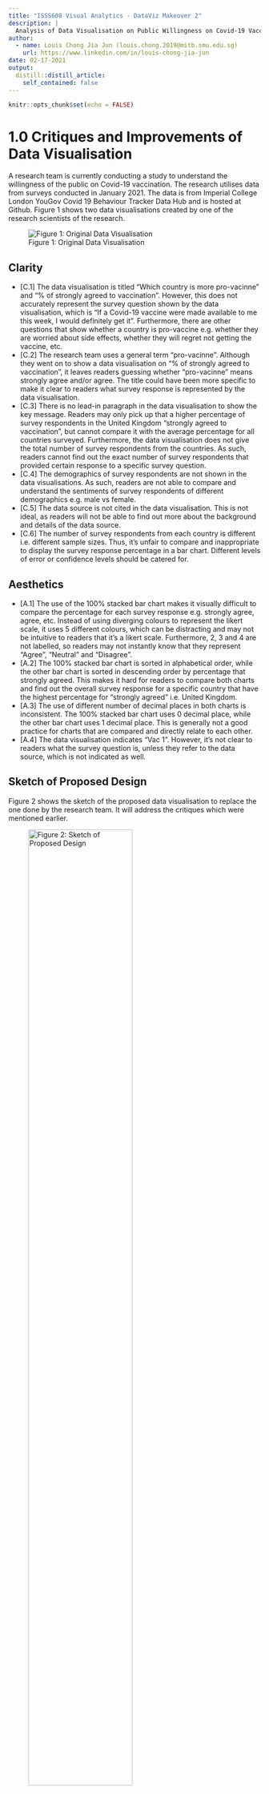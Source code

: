```yaml
---
title: "ISSS608 Visual Analytics - DataViz Makeover 2"
description: |
  Analysis of Data Visualisation on Public Willingness on Covid-19 Vaccination.
author:
  - name: Louis Chong Jia Jun (louis.chong.2019@mitb.smu.edu.sg)
    url: https://www.linkedin.com/in/louis-chong-jia-jun
date: 02-17-2021
output:
  distill::distill_article:
    self_contained: false
---
```



```r
knitr::opts_chunk$set(echo = FALSE)
```

# 1.0 Critiques and Improvements of Data Visualisation

A research team is currently conducting a study to understand the willingness of the public on Covid-19 vaccination. The research utilises data from surveys conducted in January 2021. The data is from Imperial College London YouGov Covid 19 Behaviour Tracker Data Hub and is hosted at Github. Figure 1 shows two data visualisations created by one of the research scientists of the research.

![Figure 1: Original Data Visualisation](https://raw.githubusercontent.com/louischong1990/blog/master/Makeover2/Images/Picture1.png)

## Clarity

* [C.1] The data visualisation is titled "Which country is more pro-vacinne" and "% of strongly agreed to vaccination". However, this does not accurately represent the survey question shown by the data visualisation, which is "If a Covid-19 vaccine were made available to me this week, I would definitely get it". Furthermore, there are other questions that show whether a country is pro-vaccine e.g. whether they are worried about side effects, whether they will regret not getting the vaccine, etc.
* [C.2] The research team uses a general term "pro-vacinne". Although they went on to show a data visualisation on "% of strongly agreed to vaccination", it leaves readers guessing whether "pro-vacinne" means strongly agree and/or agree. The title could have been more specific to make it clear to readers what survey response is represented by the data visualisation.
* [C.3] There is no lead-in paragraph in the data visualisation to show the key message. Readers may only pick up that a higher percentage of survey respondents in the United Kingdom "strongly agreed to vaccination", but cannot compare it with the average percentage for all countries surveyed. Furthermore, the data visualisation does not give the total number of survey respondents from the countries. As such, readers cannot find out the exact number of survey respondents that provided certain response to a specific survey question.
* [C.4] The demographics of survey respondents are not shown in the data visualisations. As such, readers are not able to compare and understand the sentiments of survey respondents of different demographics e.g. male vs female.
* [C.5] The data source is not cited in the data visualisation. This is not ideal, as readers will not be able to find out more about the background and details of the data source.
* [C.6] The number of survey respondents from each country is different i.e. different sample sizes. Thus, it's unfair to compare and inappropriate to display the survey response percentage in a bar chart. Different levels of error or confidence levels should be catered for.

## Aesthetics

* [A.1] The use of the 100% stacked bar chart makes it visually difficult to compare the percentage for each survey response e.g. strongly agree, agree, etc. Instead of using diverging colours to represent the likert scale, it uses 5 different colours, which can be distracting and may not be intuitive to readers that it's a likert scale. Furthermore, 2, 3 and 4 are not labelled, so readers may not instantly know that they represent "Agree", "Neutral" and "Disagree".
* [A.2] The 100% stacked bar chart is sorted in alphabetical order, while the other bar chart is sorted in descending order by percentage that strongly agreed. This makes it hard for readers to compare both charts and find out the overall survey response for a specific country that have the highest percentage for "strongly agreed" i.e. United Kingdom.
* [A.3] The use of different number of decimal places in both charts is inconsistent. The 100% stacked bar chart uses 0 decimal place, while the other bar chart uses 1 decimal place. This is generally not a good practice for charts that are compared and directly relate to each other.
* [A.4] The data visualisation indicates "Vac 1". However, it's not clear to readers what the survey question is, unless they refer to the data source, which is not indicated as well.

## Sketch of Proposed Design

Figure 2 shows the sketch of the proposed data visualisation to replace the one done by the research team. It will address the critiques which were mentioned earlier.

![Figure 2: Sketch of Proposed Design](https://raw.githubusercontent.com/louischong1990/blog/master/Makeover2/Images/Sketch.jpg){width=70%}

* [C.1] A filter is shown such that readers can choose the survey question. The survey question will be reflected in the title and all data visualisations or charts will change whenever the reader selects a different survey question.
* [C.2] Specific terms are used e.g. strongly agree, agree, neutral, disagree and strongly disagree to make the chosen survey response clear to readers. Readers can also choose the survey response to look at and the title, dot plot and bar chart (breakdown of survey respondents) will change accordingly.
* [C.3] The title or lead-in paragraph can be changed by readers according to the chosen Survey Question, Survey Response and filters. It will give readers an overview on the overall survey response percentage and number of survey respondents for the selected survey question. Each data visualisation or chart will also show the number of survey respondents under each point or bar using Tooltip.
* [C.4] Readers can use the bar chart (breakdown of survey respondents) to compare and understand the sentiments of survey respondents of different demographics. In addition, they can filter based on each demographic to analyse and compare how the various data visualisations change.
* [C.5] The data source will be labelled at the bottom of the data visualisation or dashboard.
* [C.6] A parameter is created such that readers can change the confidence interval. This allows a better comparison of survey responses from countries with different sample sizes. The error bars on the dot plot will change when a different confidence interval is chosen.
* [A.1] A diverging stacked bar chart is used to represent the survey response (likert scale) instead. Diverging colours are used i.e. dark blue for strongly agree to dark red for strongly disagree. Each survey response is labelled appropriately for clarity to readers.
* [A.2] Parameters are created to allow readers to sort both the dot plot and diverging stacked bar chart at the same time. This allows better comparison of the survey responses from each country.
* [A.3] All the data visualisations or charts, titles and tooltips are standardised to show percentage in 0 decimal place. 
* [A.4] The survey questions are properly named for clarity to readers.

# 2.0 Step-by-Step Description of Data Visualisation Preparation

## Data Preparation

* The survey data from Imperial College London YouGov Covid 19 Behaviour Tracker Data Hub, hosted at Github, is downloaded by running Git Clone on RStudio ($ git clone https://github.com/YouGov-Data/covid-19-tracker).
* Data files containing responses to the 6 surveys (vac_1, vac2_1, vac2_2, vac2_3, vac2_6, vac_3) and the attributes (gender, age, household_size, household_children, employment_status) are used. This include data from Australia, Canada, Denmark, Finland, France, Germany, Italy, Japan, Netherlands, Norway, Singapore, South Korea, Spain, Sweden and United Kingdom. The relevant columns are extracted via Excel.
* Each country's data file is filtered on Excel and only rows containing responses to the 6 surveys are extracted (Figure 3).

![Figure 3: Rows with Survey Responses](https://raw.githubusercontent.com/louischong1990/blog/master/Makeover2/Images/Picture2.png){width=70%}

* For Denmark, Finland, Norway and Sweden, the responses to employment status are separated into many columns. IF formula is used on Excel to collate the survey respondent's employment status in a single column and rename to the respective employment status (Full time employment, Part time employment, Full time student, Retired, Unemployed, Not working, Others) (Figure 4).

![Figure 4: Columns with Employment Status](https://raw.githubusercontent.com/louischong1990/blog/master/Makeover2/Images/Picture3.png)

* Under the columns with the survey responses, "1 - Strongly agree" and "5 - Strongly disagree" are renamed to "1" and "5" respectively to allow the diverging stacked bar chart to be built subsequently.
* Under the column with household size, "8" is renamed to "8 or more".
* Under the column with household children, "5", "6", "7" and "8" are renamed to "5 or more" and "Don't know" to "Prefer not to say".
* The various countries' data files are merged in Excel and a column is added to indicate the Country. The final dataset is saved as cleaned.xlsx. A sample of final dataset is seen in Figure 5.

![Figure 5: Final Dataset](https://raw.githubusercontent.com/louischong1990/blog/master/Makeover2/Images/Picture4.png)

## Import into Tableau

* The cleaned.xlsx is imported into Tableau (Figure 6).

![Figure 6: Import into Tableau Type](https://raw.githubusercontent.com/louischong1990/blog/master/Makeover2/Images/Picture5.png){width=50%}

* The data types of Record No, Household Size and Household Children are changed to String (Figure 7).

![Figure 7: Change of Data Type](https://raw.githubusercontent.com/louischong1990/blog/master/Makeover2/Images/Picture6.png){width=80%}

* The vac_1, vac2_1, vac2_2, vac2_3, vac2_6 and vac_3 columns are renamed to the respective survey questions (Figure 8). The columns are clicked and pivoted (Figure 9). This will form two columns, one for Survey Question and another for Survey Response. The two columns are renamed accordingly. Figure 10 shows the data table used for subsequent data visualisations.

![Figure 8: Rename Survey Questions](https://raw.githubusercontent.com/louischong1990/blog/master/Makeover2/Images/Picture7.png)

![Figure 9: Pivot Columns](https://raw.githubusercontent.com/louischong1990/blog/master/Makeover2/Images/Picture8.png)

![Figure 10: Data Table](https://raw.githubusercontent.com/louischong1990/blog/master/Makeover2/Images/Picture9.png)

* Moving on to the Worksheet, the Age, Country, Employment Status, Gender, Household Children, Household Size, Survey Question and Survey Response should be under Dimensions (Figure 11).

![Figure 11: Dimensions](https://raw.githubusercontent.com/louischong1990/blog/master/Makeover2/Images/Picture10.png){width=30%}

* Next, we right click Survey Response to edit the aliases to the respective Survey Response (Strongly Agree, Agree, Neutral, Disagree, Strongly Disagree) to be clear to readers, as seen in Figure 12.

![Figure 12: Aliases for Survey Response](https://raw.githubusercontent.com/louischong1990/blog/master/Makeover2/Images/Picture11.png){width=70%}

## Diverging Stacked Bar Chart

* First, we created calculated fields by following the step shown in Figure 13. The following calculated fields are created:
  + Number of Records: 1
  + Total Count: TOTAL(SUM([Number of Records]))
  + Count Negative: IF [Survey Response]>3 THEN 1 ELSEIF [Survey Response]=3 THEN 0.5 ELSE 0 END
  + Total Count Negative : TOTAL(SUM([Count Negative]))
  + Percentage: SUM([Number of Records])/[Total Count]
  + Gantt Start: -[Total Count Negative]/[Total Count]
  + Gantt Percent: PREVIOUS_VALUE([Gantt Start])+ZN(LOOKUP([Percentage],-1))

![Figure 13: Create Calculated Field](https://raw.githubusercontent.com/louischong1990/blog/master/Makeover2/Images/Picture12.png){width=50%}

* Next, Survey Response is placed under Detail and Color, Gantt Percent under Columns (Compute Using Survey Response) and Country under Rows. This is shown in Figure 14.

![Figure 14: Diverging Stacked Bar Chart Part 1](https://raw.githubusercontent.com/louischong1990/blog/master/Makeover2/Images/Picture13.png)

* The data visualisation or chart is changed to Gantt Bar (Figure 15).

![Figure 15: Diverging Stacked Bar Chart Part 2](https://raw.githubusercontent.com/louischong1990/blog/master/Makeover2/Images/Picture14.png){width=30%}

* Percentage is then placed under Size, computed using Survey Response. The colours for Survey Response are edited to diverging colours. This is shown in Figure 16.

![Figure 16: Diverging Stacked Bar Chart Part 3](https://raw.githubusercontent.com/louischong1990/blog/master/Makeover2/Images/Picture15.png)

* As it's a good practice for negative (strongly disagree and disagree) survey responses to be on the left and positive (strongly agree and agree) survey responses to be on the right, Survey Response is manually sorted, as seen in Figure 17.

![Figure 17: Diverging Stacked Bar Chart Part 4](https://raw.githubusercontent.com/louischong1990/blog/master/Makeover2/Images/Picture16.png){width=70%}

* We will standardise the axis labels for Percentage to 0 decimal place, with 0.1 tick interval. We will right click to edit axis and format, as shown in Figure 18.

![Figure 18: Diverging Stacked Bar Chart Part 5](https://raw.githubusercontent.com/louischong1990/blog/master/Makeover2/Images/Picture17.png)

* To allow readers to select the survey question, Survey Question is placed under Filters. We will right click to Show Filter and the filter will appear on the right of the worksheet. The filter is changed to Single Value (dropdown) and customised to not show "All" value, as it's not useful to show the response to all surveys together. This is shown in Figure 19.

![Figure 19: Diverging Stacked Bar Chart Part 6](https://raw.githubusercontent.com/louischong1990/blog/master/Makeover2/Images/Picture18.png)

* Next, we will place Number of Records under Detail to show the number of survey respondents and edit Tooltip, as seen in Figure 20. Percentage is formatted to 0 decimal place (as explained in Figure 18).

![Figure 20: Diverging Stacked Bar Chart Part 7](https://raw.githubusercontent.com/louischong1990/blog/master/Makeover2/Images/Picture19.png)

* The title is also edited, as seen in Figure 21, for clarity to readers. Finally the worksheet is adjusted to Fit Height (Figure 22). The header for x axis (Gantt Percent) and field label for row (Country) are hidden to save space and because they should be easily understood by readers (Figure 23).

![Figure 21: Diverging Stacked Bar Chart Part 8](https://raw.githubusercontent.com/louischong1990/blog/master/Makeover2/Images/Picture20.png)

![Figure 22: Diverging Stacked Bar Chart Part 9](https://raw.githubusercontent.com/louischong1990/blog/master/Makeover2/Images/Picture21.png){width=30%}

![Figure 23: Diverging Stacked Bar Chart Part 10](https://raw.githubusercontent.com/louischong1990/blog/master/Makeover2/Images/Picture30.png){width=70%}

* Figure 24 shows the diverging stacked bar chart.

![Figure 24: Diverging Stacked Bar Chart (Final)](https://raw.githubusercontent.com/louischong1990/blog/master/Makeover2/Images/Picture22.png)

## Dot Plot with Error Bars

* Next, we will create a dot plot with error bars to compare survey responses from different countries of different sample sizes. Normal distribution is assumed. We will right click Create Parameter to create a parameter for Confidence Interval. If we right click to Show Parameter, readers are able to choose the confidence interval to show for the dot plot. This is shown in Figure 25.

![Figure 25: Dot Plot Part 1](https://raw.githubusercontent.com/louischong1990/blog/master/Makeover2/Images/Picture23.png)

* We will also create the following calculated fields (as explained in Figure 13):
  + Z: IF [Confidence Interval]="95%" THEN 1.959964 ELSEIF [Confidence Interval]="99%" THEN 2.575829 END
  + Margin: [Z] * SQRT(([Percentage] * (1-[Percentage]))/[Total Count])
  + Upper Limit: [Percentage]+[Margin]
  + Lower Limit: [Percentage]-[Margin]

* Country is placed under Rows, Survey Response under Detail and Percentage under Columns (Compute Using Survey Response), as seen in Figure 26.

![Figure 26: Dot Plot Part 2](https://raw.githubusercontent.com/louischong1990/blog/master/Makeover2/Images/Picture24.png)

* The following calculated field is also created to ensure that the Survey Response can be filtered without changing the percentage. We will right click this field to convert it to Discrete (Figure 27).
  + Filter (Survey Response): LOOKUP(ATTR([Survey Responses]), 0)

![Figure 27: Dot Plot Part 3](https://raw.githubusercontent.com/louischong1990/blog/master/Makeover2/Images/Picture25.png){width=50%}

* Similar to the diverging stacked bar chart, Survey Question is placed under Filters, as well as Filter (Survey Response). We will right click to Show Filter and the filters will appear on the right of the worksheet. The filters are changed to Single Value (dropdown) and customised to not show "All" value, as it's not useful to show all options together. The steps were described in Figure 19 earlier. The title of Filter (Survey Response) is edited to Survey Response by Country, as seen in Figure 28.

![Figure 28: Dot Plot Part 4](https://raw.githubusercontent.com/louischong1990/blog/master/Makeover2/Images/Picture26.png)

* Next, Measure Values is placed under Columns and only Lower Limit and Upper Limit are kept (Figure 29). They are formatted to show the Percentage in 0 decimal place (as explained in Figure 18).

![Figure 29: Dot Plot Part 5](https://raw.githubusercontent.com/louischong1990/blog/master/Makeover2/Images/Picture27.png){width=50%}

* The data visualisation or chart for Percentage is changed to Circle and that of Measure Values is changed to Line. Measure Names is placed under Path under Measure Values. This is shown in Figure 30.

![Figure 30: Dot Plot Part 6](https://raw.githubusercontent.com/louischong1990/blog/master/Makeover2/Images/Picture28.png){width=80%}

* Dual Axis is created and the axes are synchronised, as seen in Figure 31. The axis titled "Value", which represents the upper and lower limit percentages, is hidden, as the percentage can be seen in the bottom axis as well. The field label for row (Country) is also hidden to save space and because they should be easily understood by readers (as explained in Figure 23).

![Figure 31: Dot Plot Part 7](https://raw.githubusercontent.com/louischong1990/blog/master/Makeover2/Images/Picture29.png)

* To bring the dots in front of the lines, we right click the Percentage Axis and clicked Move marks to front (Figure 32). As explained earlier in Figure 18, We will also standardise the axis labels for Percentage to 0 decimal place, with 0.1 tick interval.

![Figure 32: Dot Plot Part 8](https://raw.githubusercontent.com/louischong1990/blog/master/Makeover2/Images/Picture31.png){width=30%}

* Number of Records is placed under Detail under Percentage to show the number of survey respondents. The Tooltip for Percentage and Measure Values are edited, as seen in Figure 33. The Title is edited, as seen in Figure 34, to indicate the Survey Response represented by the dot plot.

![Figure 33: Dot Plot Part 9](https://raw.githubusercontent.com/louischong1990/blog/master/Makeover2/Images/Picture32.png)

![Figure 34: Dot Plot Part 10](https://raw.githubusercontent.com/louischong1990/blog/master/Makeover2/Images/Picture33.png)

* The Color for Percentage and Measure Values are changed to black and light blue respectively. The worksheet is adjusted to Fit Height (as explained in Figure 22). Figure 35 shows the dot plot with error bars.

![Figure 35: Dot Plot with Error Bars (Final)](https://raw.githubusercontent.com/louischong1990/blog/master/Makeover2/Images/Picture34.png)

## Title / Lead-in Paragraph

* Next, we wish to have a title or lead-in paragraph to allow indicate the relevant survey question, overall survey response percentage and number of survey respondents.
* A new worksheet is created. Survey Response, Percentage and Total Count are placed under Detail (Figure 36).

![Figure 36: Title Part 1](https://raw.githubusercontent.com/louischong1990/blog/master/Makeover2/Images/Picture35.png){width=30%}

* Survey Question and Filter (Survey Response) are placed under Filters. We will right click to Show Filter and the filters will appear on the right of the worksheet. The Survey Question and Filter (Survey Response) filters are changed to Single Value (dropdown) and customised to not show "All" value, as it's not useful to show all options together. The steps were described in Figure 19 earlier. The title of Filter (Survey Response) is edited to Overall Survey Response, as explained in Figure 28.
* The title is edited and Figure 37 shows the interactive title or lead-in paragraph that will be used for the dashboard.

![Figure 37: Title Part 2](https://raw.githubusercontent.com/louischong1990/blog/master/Makeover2/Images/Picture36.png)

## Bar Chart (Breakdown by Demographics)

* Next, we will create a bar chart that will break down the survey respondents by demographics e.g. Gender. This will allow readers to compare and understand the sentiments of survey respondents of different demographics.
* A parameter, Demographic, is created, as seen in Figure 38 and explained earlier in Figure 25. We will right click Show Parameter and readers will be able to select the demographic to show.

![Figure 38: Bar Chart Part 1](https://raw.githubusercontent.com/louischong1990/blog/master/Makeover2/Images/Picture37.png){width=70%}

* We will also create the following calculated field (as explained in Figure 13):
  + Demographic: IF [Parameters].[Demographic]="Gender" THEN [Gender] ELSEIF [Parameters].[Demographic]="Household Children" THEN [Household Children] ELSEIF [Parameters].[Demographic]="Household Size" THEN [Household Size] ELSEIF [Parameters].[Demographic]="Employment Status" THEN [Employment Status] END
* Demographic is placed under Rows, Percentage under Columns, Number of Records under Detail, Survey Question and Survey Response under Filters.
* We will right click to Show Filter and the filters will appear on the right of the worksheet. The Survey Question and Filter (Survey Response) filters are changed to Single Value (dropdown). Here, only the Survey Question filter is customised to not show "All" value, as it's not useful to show all options together. The steps were described in Figure 19 earlier. The title of Filter (Survey Response) is edited to Survey Response, as explained in Figure 28.
* As explained earlier in Figure 18, We will standardise the axis labels for Percentage to 0 decimal place, with 0.1 tick interval.
* The title is edited, as seen in Figure 39. The Tooltip is also edited, as seen in Figure 40.

![Figure 39: Bar Chart Part 2](https://raw.githubusercontent.com/louischong1990/blog/master/Makeover2/Images/Picture38.png)

![Figure 40: Bar Chart Part 3](https://raw.githubusercontent.com/louischong1990/blog/master/Makeover2/Images/Picture39.png)

* The field label for row (Demographic) is hidden to save space and because it's indicated in the title. The step is explained in Figure 23.
* The Color and Border of the bar chart are changed to make the chart more aesthetically pleasing and clearer. The worksheet is adjusted to Fit Height (as explained in Figure 22). Figure 41 shows the bar chart (breakdown by demographics).

![Figure 41: Bar Chart (Final)](https://raw.githubusercontent.com/louischong1990/blog/master/Makeover2/Images/Picture40.png)

## Interactive and Synchronised Filters

* To ensure the applied filters are synchronised across worksheets so that it can be reflected in all relevant data visualisations on dashboard, we will first place all the relevant filters in one of the worksheets e.g. Dot Plot with Error Bars.
* The following are placed under Filters. The filters are shown and the respective properties are applied. The steps were described in Figure 19 earlier.
  + Gender (Single Value Dropdown)
  + Household Size, Household Children, Employment Status (Multiple Values Dropdown)
  + Age (Change to Continuous, Range of Values) (Figure 42)

![Figure 42: Filters Part 1](https://raw.githubusercontent.com/louischong1990/blog/master/Makeover2/Images/Picture41.png)

* To apply the filters across worksheets, we right click each of the relevant filters (Survey Question, Gender, Age, Household Size, Household Children, Employment Status) and apply it to all using related data sources (Figure 43).

![Figure 43: Filters Part 2](https://raw.githubusercontent.com/louischong1990/blog/master/Makeover2/Images/Picture42.png){width=80%}

* Next, we wish to make the filter interactive i.e. when we click the country in the dot plot with error bars and diverging stacked bar chart, the bar chart (breakdown by demographics) will be filtered accordingly in the dashboard. Figure 44 shows the steps to create this filter, which is under Actions, Add Action, Filter. A filter action will be reflected under Filters, as seen in Figure 45.

![Figure 44: Filters Part 3](https://raw.githubusercontent.com/louischong1990/blog/master/Makeover2/Images/Picture43.png)

![Figure 45: Filters Part 4](https://raw.githubusercontent.com/louischong1990/blog/master/Makeover2/Images/Picture44.png){width=30%}

## Dashboard

* Finally, the dashboard is created. First, the size is changed to Automatic, as seen in Figure 46.

![Figure 46: Dashboard Part 1](https://raw.githubusercontent.com/louischong1990/blog/master/Makeover2/Images/Picture45.png){width=30%}

* The 4 worksheets (Title, Dot Plot with Error Bars, Diverging Stacked Bar Chart, Breakdown) are added to the dashboard. Relevant filters are kept in the dashboard and they are changed to Floating (Figure 47) to allow easy size adjustment.

![Figure 47: Dashboard Part 2](https://raw.githubusercontent.com/louischong1990/blog/master/Makeover2/Images/Picture46.png){width=80%}

* The relevant test descriptions are added to the dashboard to direct readers on how to use the dashboard. The data source is labelled by adding a Text object (Figure 48 and 49).

![Figure 48: Dashboard Part 3](https://raw.githubusercontent.com/louischong1990/blog/master/Makeover2/Images/Picture47.png)

![Figure 49: Dashboard Part 4](https://raw.githubusercontent.com/louischong1990/blog/master/Makeover2/Images/Picture48.png)

* To allow readers to observe the changes when different filters are applied, the animation is switched on (Figure 50).

![Figure 50: Dashboard Part 5](https://raw.githubusercontent.com/louischong1990/blog/master/Makeover2/Images/Picture49.png){width=50%}

* To allow the sorting of the dot plot and diverging stacked bar chart to be synchronised and allow better comparison of survey responses from each country, we go back to the dot plot to create two parameters (Sort By, Sort Order), as seen in Figure 51. Steps to create a parameter was earlier explained in Figure 25.

![Figure 51: Sorting Part 1](https://raw.githubusercontent.com/louischong1990/blog/master/Makeover2/Images/Picture50.png)

* We will also create the following calculated field (as explained in Figure 13):
  + Sort Field: CASE [Sort By] WHEN "Percentage" THEN [Percentage] * [Sort Order] WHEN "Alphabetical" THEN MIN(ASCII([Country])) * [Sort Order] END
* Sort Field is then applied to sort Country in both the dot plot and diverging stacked bar chart (Figure 52).

![Figure 52: Sorting Part 2](https://raw.githubusercontent.com/louischong1990/blog/master/Makeover2/Images/Picture51.png){width=50%}

# 3.0 Proposed Data Visualisation Using Tableau

Figure 53 shows the dashboard.

![Figure 53: Dashboard](https://raw.githubusercontent.com/louischong1990/blog/master/Makeover2/Images/Dashboard.png)

## Major Observations

* Observation 1: The United Kingdom had the highest percentage of survey respondents that strongly agree to getting Covid-19 vaccine if it's available this week. Out of the survey respondents aged 55 and above in the United Kingdom, a huge portion strongly agreed (Figure 54 and 55).
  + As compared to the average across countries surveyed (42% of 34,026), the United Kingdom had 68% (2,048) of 3,004 survey respondents that strongly agreed to the statement. This could be because the vaccine is made/tested in UK e.g. AstraZeneca. As such, people in the United Kingdom tend to trust the quality check on the vaccines and are more willing to be vaccinated.
  + Out of the 1,189 survey respondents aged 55 and above in the United Kingdom, 990 (83%) strongly agreed to the statement. This could be due to the higher Covid-19 fatality rate among older people. Thus, they are generally more willing to be vaccinated as compared to younger people to protect themselves.

![Figure 54: Observation 1](https://raw.githubusercontent.com/louischong1990/blog/master/Makeover2/Images/Picture52.png)

![Figure 55: Observation 1](https://raw.githubusercontent.com/louischong1990/blog/master/Makeover2/Images/Picture53.png)

* Observation 2: France had the highest percentage of survey respondents that strongly disagree to getting Covid-19 vaccine if it's available this week. Women are more likely to strongly disagree than men in France (Figure 56 and 57).
  + As compared to the average across countries surveyed (18% of 34,026), France had 36% (1,094) of 3,069 survey respondents that strongly disagreed to the statement. According to [CNBC](https://www.cnbc.com/2021/01/13/france-swhy-france-is-the-most-vaccine-skeptical-nation-on-earth.html), the vaccine skepticism could be due to public distrust in government and far-left and far-right expression of anti-vaccine sentiment.
  + Out of the 1,094 survey respondents that strongly disagreed, 63% (689) is female. Women are more likely to be hesistant about vaccination than men, possibly due to higher fear of possible side effects.

![Figure 56: Observation 2](https://raw.githubusercontent.com/louischong1990/blog/master/Makeover2/Images/Picture54.png)

![Figure 57: Observation 2](https://raw.githubusercontent.com/louischong1990/blog/master/Makeover2/Images/Picture55.png)

* Observation 3: Denmark had the highest percentage of survey respondents that strongly agree that the government health authorities will provide them with an effective Covid-19 vaccine. A higher percentage of survey respondents aged 55 and above in Denmark will strongly agree (Figure 58 and 59).
  + As compared to the average across countries surveyed (31% of 34,026), Denmark had 52% (1,034) of 2,001 survey respondents that strongly agreed to the statement. According to [Bloomberg](https://www.bloomberg.com/news/articles/2021-01-14/denmark-s-covid-vaccination-program-takes-the-lead-in-eu), Denmark has one of the most effective Covid Vaccination Program in EU. Throughout the pandemic, there was clear communication with the public over the handling of Covid-19. Thus, people are more willing to place trust in the government health authorities in providing them with an effective Covid-19 vaccine.
  + The percentage is higher for survey respondents aged 55 and above in Denmark i.e. 65% (524) of 806 strongly agreed to the statement, as compared to 52% for all ages. This shows possibly a higher level of trust by the older people in Denmark in the government health authorities.

![Figure 58: Observation 3](https://raw.githubusercontent.com/louischong1990/blog/master/Makeover2/Images/Picture56.png)

![Figure 59: Observation 3](https://raw.githubusercontent.com/louischong1990/blog/master/Makeover2/Images/Picture57.png)

